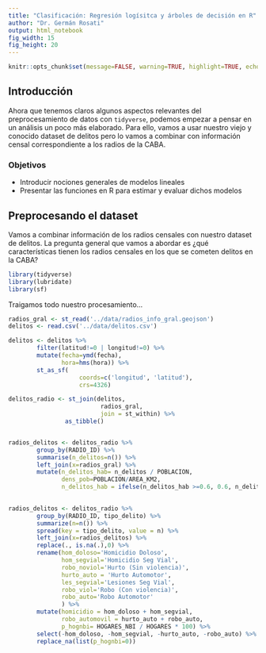 ```yaml
---
title: "Clasificación: Regresión logísitca y árboles de decisión en R"
author: "Dr. Germán Rosati"
output: html_notebook
fig_width: 15
fig_height: 20 
---
```



```r
knitr::opts_chunk$set(message=FALSE, warning=TRUE, highlight=TRUE, echo=TRUE)
```

## Introducción
Ahora que tenemos claros algunos aspectos relevantes del preprocesamiento de datos con `tidyverse`, podemos empezar a pensar en un análisis un poco más elaborado. Para ello, vamos a usar nuestro viejo y conocido dataset de delitos pero lo vamos a combinar con información censal correspondiente a los radios de la CABA.


### Objetivos
* Introducir nociones generales de modelos lineales 
* Presentar las funciones en R para estimar y evaluar dichos modelos


## Preprocesando el dataset
Vamos a combinar información de los radios censales con nuestro dataset de delitos. La pregunta general que vamos a abordar es ¿qué características tienen los radios censales en los que se cometen delitos en la CABA?

```r
library(tidyverse)
library(lubridate)
library(sf)
```


Traigamos todo nuestro procesamiento...
```r
radios_gral <- st_read('../data/radios_info_gral.geojson')
delitos <- read.csv('../data/delitos.csv')

delitos <- delitos %>% 
        filter(latitud!=0 | longitud!=0) %>%
        mutate(fecha=ymd(fecha),
               hora=hms(hora)) %>% 
        st_as_sf( 
                    coords=c('longitud', 'latitud'), 
                    crs=4326)

delitos_radio <- st_join(delitos, 
                          radios_gral, 
                          join = st_within) %>%
                as_tibble() 


radios_delitos <- delitos_radio %>%
        group_by(RADIO_ID) %>%
        summarise(n_delitos=n()) %>%
        left_join(x=radios_gral) %>%
        mutate(n_delitos_hab= n_delitos / POBLACION,
               dens_pob=POBLACION/AREA_KM2,
               n_delitos_hab = ifelse(n_delitos_hab >=0.6, 0.6, n_delitos_hab))
        

radios_delitos <- delitos_radio %>%
        group_by(RADIO_ID, tipo_delito) %>%
        summarize(n=n()) %>%
        spread(key = tipo_delito, value = n) %>%
        left_join(x=radios_delitos) %>%
        replace(., is.na(.),0) %>%
        rename(hom_doloso='Homicidio Doloso',
               hom_segvial='Homicidio Seg Vial',
               robo_noviol='Hurto (Sin violencia)',
               hurto_auto = 'Hurto Automotor',
               les_segvial='Lesiones Seg Vial',
               robo_viol='Robo (Con violencia)',
               robo_auto='Robo Automotor'
               ) %>%
        mutate(homicidio = hom_doloso + hom_segvial,
               robo_automovil = hurto_auto + robo_auto,
               p_hognbi= HOGARES_NBI / HOGARES * 100) %>%
        select(-hom_doloso, -hom_segvial, -hurto_auto, -robo_auto) %>%
        replace_na(list(p_hognbi=0))



```


